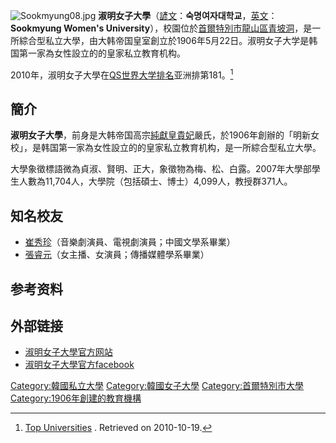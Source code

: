 {{University
|name            =淑明女子大學
|native_name     ={{lang|ko|숙명여자대학교}}、{{lang|ko|淑明女子大學校}}
|latin_name      =
|image           =[[File:Sookmyung_wu_emblem.png|165px]]
|motto           =Modesty, Wisdom, and Justice<br />''{{lang|ko|정숙·현명·정대 (貞淑·賢明·正大)}}''
|established     =1906年
|type            =私立
|endowment       =
|faculty         =
|president       =Kang JungAi
|students        =10,492(2018)
|undergrad       =2,351(2018)
|doctoral        =
|city            =[[首尔|首尔]]
|state           =
|country         =[[韩国|韩国]] {{flagicon|South Korea}}
|campus          =市区
|mascot          =''Nunsong-i'' ([[雪花|雪花]])[[Image:Sookmyung_wu_mascot.png|30px]]
|religion        =
|affiliations    =
|footnotes       =
|website         =http://www.sookmyung.ac.kr/
|address         =[[首爾|首爾]][[龍山區_(首爾特別市)|龍山區]]
|telephone       =02-710-9114
|coor            =
|logo            =[[File:Sookmyung_wu_logotype.png|150px]]
}}
{{Infobox Korean name
| hangul         = 숙명여자대학교
| hanja          = 淑明女子大學校
| rr             = Sungmyeong Yeoja Daehakgyo
| mr             = Sungmyǒng Yǒja Taehakkyo
}}
[[File:Sookmyung08.jpg|thumb]]
'''淑明女子大學'''（[[諺文|諺文]]：'''숙명여자대학교'''，[[英文|英文]]：'''Sookmyung Women's University'''），校園位於[[首爾特別市|首爾特別市]][[龍山區_(首爾特別市)|龍山區]][[青坡洞|青坡洞]]，是一所綜合型私立大學，由大韩帝国皇室創立於1906年5月22日。淑明女子大学是韩国第一家為女性設立的的皇家私立教育机构。

2010年，淑明女子大學在[[QS世界大学排名|QS世界大学排名]]亚洲排第181。<ref>[http://www.topuniversities.com/university-rankings/asian-university-rankings/2010?page=3  Top Universities] {{Wayback|url=http://www.topuniversities.com/university-rankings/asian-university-rankings/2010?page=3 |date=20111219073116 }}. Retrieved on 2010-10-19.</ref>

== 簡介 ==
'''淑明女子大學'''，前身是大韩帝国高宗[[純獻皇貴妃|純獻皇貴妃]]嚴氏，於1906年創辦的「明新女校」，是韩国第一家為女性設立的的皇家私立教育机构，是一所綜合型私立大學。

大學象徵標語微為貞淑、賢明、正大，象徵物為梅、松、白露。2007年大學部學生人數為11,704人，大學院（包括碩士、博士）4,099人，教授群371人。

== 知名校友 ==
*[[崔秀珍|崔秀珍]]（音樂劇演員、電視劇演員；中國文學系畢業）
*[[張睿元|張睿元]]（女主播、女演員；傳播媒體學系畢業）

==参考资料==
{{reflist}}

==外部链接==
*[http://www.sookmyung.ac.kr/ 淑明女子大學官方网站] {{Wayback|url=http://www.sookmyung.ac.kr/ |date=19970112080237 }}
*[https://www.facebook.com/SookmyungUniversity 淑明女子大學官方facebook] {{Wayback|url=https://www.facebook.com/SookmyungUniversity |date=20200702152113 }}

{{Colleges and universities in Seoul}}

{{DEFAULTSORT:Soomyung}}
[[Category:韓國私立大學|Category:韓國私立大學]]
[[Category:韓國女子大學|Category:韓國女子大學]]
[[Category:首爾特別市大學|Category:首爾特別市大學]]
[[Category:1906年創建的教育機構|Category:1906年創建的教育機構]]